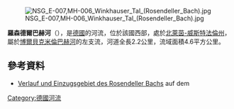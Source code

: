 {{Coord|51.44888|N|6.95116|E|display=title}}
[[Image:NSG_E-007,MH-006_Winkhauser_Tal_(Rosendeller_Bach).jpg|right]]

'''羅森德爾巴赫河'''（{{lang-de|Rosendeller Bach}}），是[[德國|德國]]的河流，位於該國西部，處於[[北萊茵-威斯特法倫州|北萊茵-威斯特法倫州]]，屬於[[博爾貝克米倫巴赫河|博爾貝克米倫巴赫河]]的左支流，河道全長2.2公里，流域面積4.6平方公里。

==參考資料==
* [https://www.elwasweb.nrw.de/elwas-web/map/index.jsf?layer=gsk3c_16;gsk3c_simple;gsk3c_17;gsk3c_18;gsk3c_19;gsk3c_20;gsk3c_12;gsk3c_13;gsk3c_14;verdichtete_einzugsgebiete_gsk3c;opentopo;nw_abk_sw;nw_dgk5_grundriss;nw_dgk5_hoehen;nw_dvg_bld;background4_1;fallback;&extent=354990.2581514274;5701206.88054725;358062.0712256379;5702358.2132857945 Verlauf und Einzugsgebiet des Rosendeller Bachs] auf dem 

{{Germany-geo-stub}}
[[Category:德國河流|Category:德國河流]]